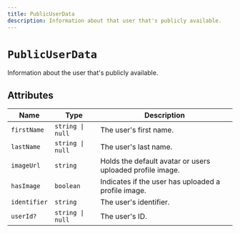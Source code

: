 ---
title: PublicUserData
description: Information about that user that's publicly available.
---

# `PublicUserData`

Information about the user that's publicly available.

## Attributes

| Name | Type | Description |
| --- | --- | --- |
| `firstName` | `string \| null` | The user's first name. |
| `lastName` | `string \| null` | The user's last name. |
| `imageUrl` | `string` | Holds the default avatar or users uploaded profile image. |
| `hasImage` | `boolean` | Indicates if the user has uploaded a profile image. |
| `identifier` | `string` | The user's identifier. |
| `userId?` | `string \| null` | The user's ID. |